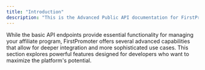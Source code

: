 ```yaml
---
title: "Introduction"
description: "This is the Advanced Public API documentation for FirstPromoter V2. "
---
```


While the basic API endpoints provide essential functionality for managing your affiliate program, FirstPromoter offers several advanced capabilities that allow for deeper integration and more sophisticated use cases. This section explores powerful features designed for developers who want to maximize the platform's potential.